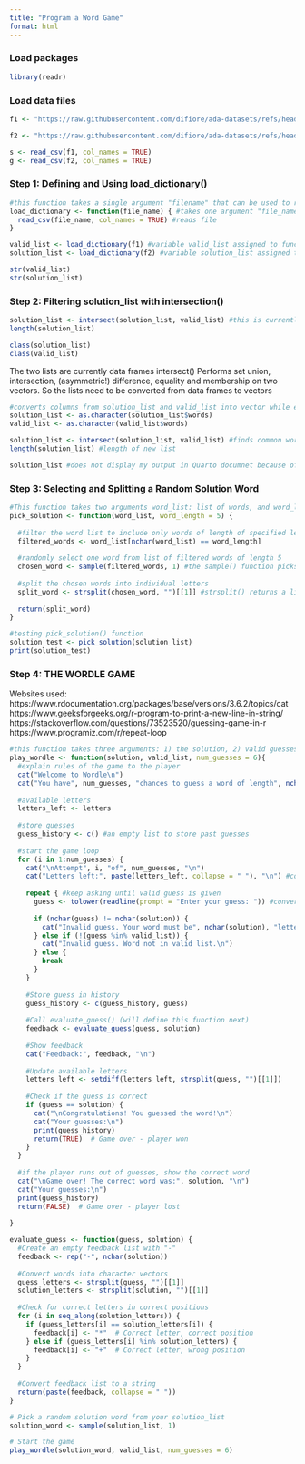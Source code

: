 ```yaml
---
title: "Program a Word Game"
format: html
---
```

### Load packages
```r
library(readr)
```

### Load data files

```r
f1 <- "https://raw.githubusercontent.com/difiore/ada-datasets/refs/heads/main/collins-scrabble-words-2019.txt"

f2 <- "https://raw.githubusercontent.com/difiore/ada-datasets/refs/heads/main/google-10000-english-usa-no-swears.txt"
```

```R
s <- read_csv(f1, col_names = TRUE)
g <- read_csv(f2, col_names = TRUE)
```
### Step 1: Defining and Using load_dictionary()
```r
#this function takes a single argument "filename" that can be used to read either data files s or g.
load_dictionary <- function(file_name) { #takes one argument "file_name"
  read_csv(file_name, col_names = TRUE) #reads file
}
```

```r
valid_list <- load_dictionary(f1) #variable valid_list assigned to function that reads in f1
solution_list <- load_dictionary(f2) #variable solution_list assigned to function that reads in f2
```

```R
str(valid_list)
str(solution_list)
```

### Step 2: Filtering solution_list with intersection()
```R
solution_list <- intersect(solution_list, valid_list) #this is currently not working, my solution list comes up as 0
length(solution_list)
```
```r
class(solution_list)
class(valid_list)
```
 
The two lists are currently data frames intersect() Performs set union, intersection, (asymmetric!) difference, equality and membership on two vectors. So the lists need to be converted from data frames to vectors

```r
#converts columns from solution_list and valid_list into vector while extracting column name words
solution_list <- as.character(solution_list$words) 
valid_list <- as.character(valid_list$words) 
```

```r
solution_list <- intersect(solution_list, valid_list) #finds common words between both lists and intersects them into new list as a vector
length(solution_list) #length of new list
```

```R
solution_list #does not display my output in Quarto documnet because of length, but used to check what my list looks like
```
### Step 3: Selecting and Splitting a Random Solution Word
```r
#This function takes two arguments word_list: list of words, and word_length: the length of words we want
pick_solution <- function(word_list, word_length = 5) {
  
  #filter the word list to include only words of length of specified length, in this case 5
  filtered_words <- word_list[nchar(word_list) == word_length]
  
  #randomly select one word from list of filtered words of length 5
  chosen_word <- sample(filtered_words, 1) #the sample() function picks one random word
  
  #split the chosen words into individual letters
  split_word <- strsplit(chosen_word, "")[[1]] #strsplit() returns a list, so we extract the first element
  
  return(split_word)
}
```

```r
#testing pick_solution() function
solution_test <- pick_solution(solution_list)
print(solution_test)
```

### Step 4: THE WORDLE GAME

Websites used:
https://www.rdocumentation.org/packages/base/versions/3.6.2/topics/cat
https://www.geeksforgeeks.org/r-program-to-print-a-new-line-in-string/
https://stackoverflow.com/questions/73523520/guessing-game-in-r
https://www.programiz.com/r/repeat-loop

```r
#this function takes three arguments: 1) the solution, 2) valid guesses, and 3) number of guesses allowed
play_wordle <- function(solution, valid_list, num_guesses = 6){
  #explain rules of the game to the player
  cat("Welcome to Wordle\n")
  cat("You have", num_guesses, "chances to guess a word of length", nchar(solution), ".\n")
  
  #available letters
  letters_left <- letters
  
  #store guesses
  guess_history <- c() #an empty list to store past guesses
  
  #start the game loop
  for (i in 1:num_guesses) {
    cat("\nAttempt", i, "of", num_guesses, "\n")
    cat("Letters left:", paste(letters_left, collapse = " "), "\n") #convert to lowercase
    
    repeat { #keep asking until valid guess is given
      guess <- tolower(readline(prompt = "Enter your guess: ")) #convert to lowercase
      
      if (nchar(guess) != nchar(solution)) {
        cat("Invalid guess. Your word must be", nchar(solution), "letters long.\n")
      } else if (!(guess %in% valid_list)) {
        cat("Invalid guess. Word not in valid list.\n")
      } else {
        break
      }
    }
    
    #Store guess in history
    guess_history <- c(guess_history, guess)
    
    #Call evaluate_guess() (will define this function next)
    feedback <- evaluate_guess(guess, solution)
    
    #Show feedback
    cat("Feedback:", feedback, "\n")
    
    #Update available letters
    letters_left <- setdiff(letters_left, strsplit(guess, "")[[1]])
    
    #Check if the guess is correct
    if (guess == solution) {
      cat("\nCongratulations! You guessed the word!\n")
      cat("Your guesses:\n")
      print(guess_history)
      return(TRUE)  # Game over - player won
    }
  }
  
  #if the player runs out of guesses, show the correct word
  cat("\nGame over! The correct word was:", solution, "\n")
  cat("Your guesses:\n")
  print(guess_history)
  return(FALSE)  # Game over - player lost
  
}
```

```r
evaluate_guess <- function(guess, solution) {
  #Create an empty feedback list with "-"
  feedback <- rep("-", nchar(solution))
  
  #Convert words into character vectors
  guess_letters <- strsplit(guess, "")[[1]]
  solution_letters <- strsplit(solution, "")[[1]]
  
  #Check for correct letters in correct positions
  for (i in seq_along(solution_letters)) {
    if (guess_letters[i] == solution_letters[i]) {
      feedback[i] <- "*"  # Correct letter, correct position
    } else if (guess_letters[i] %in% solution_letters) {
      feedback[i] <- "+"  # Correct letter, wrong position
    }
  }
  
  #Convert feedback list to a string
  return(paste(feedback, collapse = " "))
}
```

```r
# Pick a random solution word from your solution_list
solution_word <- sample(solution_list, 1)

# Start the game
play_wordle(solution_word, valid_list, num_guesses = 6)
```